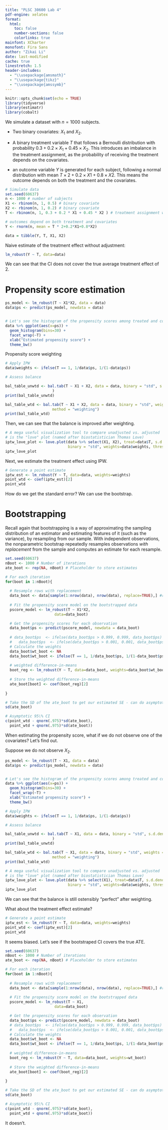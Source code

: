```yaml
---
title: "PLSC 30600 Lab 4"
pdf-engine: xelatex
format:
  html:
    toc: false
    number-sections: false
    colorlinks: true
mainfont: XCharter
monofont: Fira Sans
author: "Zikai Li"
date: last-modified
cache: true
linestretch: 1.5
header-includes:
  - "\\usepackage{amsmath}"
  - "\\usepackage{tikz}"
  - "\\usepackage{amssymb}"
---
```


```r
knitr::opts_chunk$set(echo = TRUE)
library(tidyverse)
library(estimatr)
library(cobalt)
```

We simulate a dataset with $n = 1000$ subjects. 

  - Two binary covariates: $X_1$ and $X_2$. 

  - A binary treatment variable $T$ that follows a Bernoulli distribution with probability $0.3 + 0.2 \times X_1 + 0.45 \times X_2$. This introduces an imbalance in the treatment assignment, as the probability of receiving the treatment depends on the covariates.

  - an outcome variable $Y$ is generated for each subject, following a normal distribution with mean $T \times 2 + 0.2 \times X1 + 0.8 \times X2$. This means the outcome depends on both the treatment and the covariates.


```r
# Simulate data
set.seed(60637)
n <- 1000 # number of subjects
X1 <- rbinom(n, 1, 0.5) # binary covariate
X2 <- rbinom(n, 1, 0.2) # binary covariate
T <- rbinom(n, 1, 0.3 + 0.2 * X1 + 0.45 * X2 ) # treatment assignment with imbalance

# outcomes depend on both treatment and covariates
Y <- rnorm(n, mean = T * 2+0.2*X1+0.8*X2) 

data = tibble(Y, T, X1, X2)
```

Naive estimate of the treatment effect without adjustment:

```r
lm_robust(Y ~ T, data=data)
```

We can see that the CI does not cover the true average treatment effect of 2.

# Propensity score estimation
```r
ps_model <- lm_robust(T ~ X1*X2, data = data)
data$ps <- predict(ps_model, newdata = data)


# Let's see the histogram of the propensity scores among treated and control
data %>% ggplot(aes(x=ps)) + 
  geom_histogram(bins=30) + 
  facet_wrap(~T) + 
  xlab("Estimated propensity score") + 
  theme_bw()
```

Propensity score weighting

```r
# Apply IPW
data$weights <- ifelse(T == 1, 1/data$ps, 1/(1-data$ps))

# Assess balance

bal_table_unwtd <- bal.tab(T ~ X1 + X2, data = data, binary = "std", s.d.denom="pooled",
                     )
print(bal_table_unwtd)

```

```r
bal_table_wtd <- bal.tab(T ~ X1 + X2, data = data, binary = "std", weights = data$weights, 
                     method = "weighting")
print(bal_table_wtd)
```

Then, we can see that the balance is improved after weighting.

```r

# A mega useful visualization tool to compare unadjusted vs. adjusted 
# is the "love" plot (named after biostatistician Thomas Love)
iptw_love_plot <- love.plot(data %>% select(X1, X2), treat=data$T, s.d.denom="pooled", abs=TRUE, 
                            binary = "std", weights=data$weights, thresholds= c(m=.1))
iptw_love_plot
```

Next, we estimate the treatment effect using IPW.

```r
# Generate a point estimate
iptw_est <- lm_robust(Y ~ T, data=data, weights=weights)
point_wtd <- coef(iptw_est)[2]
point_wtd
```

How do we get the standard error? We can use the bootstrap.

# Bootstrapping

Recall again that bootstrapping is a way of approximating the sampling distribution of an estimator and estimating features of it (such as the variance), by resampling from our sample. With independent observations, the nonparametric bootstrap repeatedly resamples observations *with replacement* from the sample and computes an estimate for each resample.

```r
set.seed(60637)
nBoot <- 1000 # Number of iterations
ate_boot <- rep(NA, nBoot) # Placeholder to store estimates

# For each iteration
for(boot in 1:nBoot){
  
  # Resample rows with replacement
  data_boot <- data[sample(1:nrow(data), nrow(data), replace=TRUE),] #replace = T is key!
  
  # Fit the propensity score model on the bootstrapped data
  pscore_model <- lm_robust(T ~ X1*X2, 
                      data=data_boot)

  # Get the propensity scores for each observation
  data_boot$ps <- predict(pscore_model, newdata = data_boot) 
  
  # data_boot$ps  <- ifelse(data_boot$ps > 0.999, 0.999, data_boot$ps)
  #   data_boot$ps  <- ifelse(data_boot$ps > 0.001, 0.001, data_boot$ps)
  # Calculate the weights
  data_boot$wt_boot <- NA
  data_boot$wt_boot <- ifelse(T == 1, 1/data_boot$ps, 1/(1-data_boot$ps))
  
  # weighted difference-in-means
  boot_reg <- lm_robust(Y ~ T, data=data_boot, weights=data_boot$wt_boot)
  
  # Store the weighted difference-in-means
  ate_boot[boot] <- coef(boot_reg)[2]
  
}

# Take the SD of the ate_boot to get our estimated SE - can do asymptotic inference
sd(ate_boot)

# Asymptotic 95\% CI
c(point_wtd - qnorm(.975)*sd(ate_boot), 
  point_wtd + qnorm(.975)*sd(ate_boot))

```


When estimating the propensity score, what if we do not observe one of the covariates? Let's find out. 

Suppose we do not observe $X_2$.

```r
ps_model <- lm_robust(T ~ X1, data = data)
data$ps <- predict(ps_model, newdata = data)


# Let's see the histogram of the propensity scores among treated and control
data %>% ggplot(aes(x=ps)) + 
  geom_histogram(bins=30) + 
  facet_wrap(~T) + 
  xlab("Estimated propensity score") + 
  theme_bw()
```

```r
# Apply IPW
data$weights <- ifelse(T == 1, 1/data$ps, 1/(1-data$ps))

# Assess balance

bal_table_unwtd <- bal.tab(T ~ X1, data = data, binary = "std", s.d.denom="pooled",
                     )
print(bal_table_unwtd)

```

```r
bal_table_wtd <- bal.tab(T ~ X1, data = data, binary = "std", weights = data$weights, 
                     method = "weighting")
print(bal_table_wtd)
```

```r

# A mega useful visualization tool to compare unadjusted vs. adjusted 
# is the "love" plot (named after biostatistician Thomas Love)
iptw_love_plot <- love.plot(data %>% select(X1), treat=data$T, s.d.denom="pooled", abs=TRUE, 
                            binary = "std", weights=data$weights, thresholds= c(m=.1))
iptw_love_plot
```

We can see that the balance is still ostensibly "perfect" after weighting.

What about the treatment effect estimate?

```r
# Generate a point estimate
iptw_est <- lm_robust(Y ~ T, data=data, weights=weights)
point_wtd <- coef(iptw_est)[2]
point_wtd
```

It seems biased. Let's see if the bootstraped CI covers the true ATE.

```r
set.seed(60637)
nBoot <- 1000 # Number of iterations
ate_boot <- rep(NA, nBoot) # Placeholder to store estimates

# For each iteration
for(boot in 1:nBoot){
  
  # Resample rows with replacement
  data_boot <- data[sample(1:nrow(data), nrow(data), replace=TRUE),] #replace = T is key!
  
  # Fit the propensity score model on the bootstrapped data
  pscore_model <- lm_robust(T ~ X1, 
                      data=data_boot)

  # Get the propensity scores for each observation
  data_boot$ps <- predict(pscore_model, newdata = data_boot) 
  # data_boot$ps  <- ifelse(data_boot$ps > 0.999, 0.999, data_boot$ps)
  #   data_boot$ps  <- ifelse(data_boot$ps > 0.001, 0.001, data_boot$ps)
  # Calculate the weights
  data_boot$wt_boot <- NA
  data_boot$wt_boot <- ifelse(T == 1, 1/data_boot$ps, 1/(1-data_boot$ps))
  
  # weighted difference-in-means
  boot_reg <- lm_robust(Y ~ T, data=data_boot, weights=wt_boot)
  
  # Store the weighted difference-in-means
  ate_boot[boot] <- coef(boot_reg)[2]
  
}

# Take the SD of the ate_boot to get our estimated SE - can do asymptotic inference
sd(ate_boot)

# Asymptotic 95\% CI
c(point_wtd - qnorm(.975)*sd(ate_boot), 
  point_wtd + qnorm(.975)*sd(ate_boot))

```

It doesn't.
